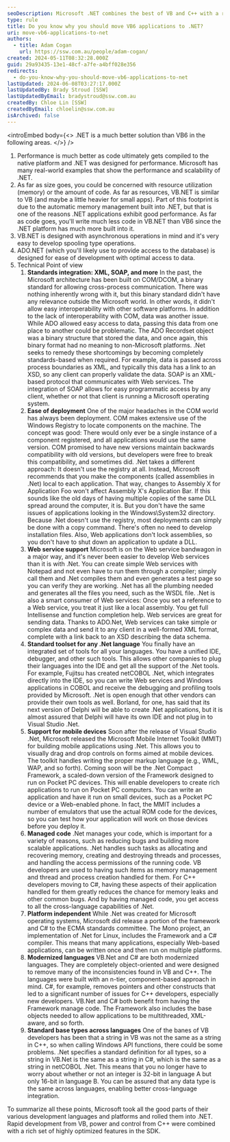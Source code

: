 ```yaml
---
seoDescription: Microsoft .NET combines the best of VB and C++ with a rich set of optimized features, enabling rapid development and powerful applications.
type: rule
title: Do you know why you should move VB6 applications to .NET?
uri: move-vb6-applications-to-net
authors:
  - title: Adam Cogan
    url: https://ssw.com.au/people/adam-cogan/
created: 2024-05-11T08:32:28.000Z
guid: 29a93435-13e1-48cf-a7fe-a4bff028e356
redirects:
  - do-you-know-why-you-should-move-vb6-applications-to-net
lastUpdated: 2024-06-08T03:27:17.000Z
lastUpdatedBy: Brady Stroud [SSW]
lastUpdatedByEmail: bradystroud@ssw.com.au
createdBy: Chloe Lin [SSW]
createdByEmail: chloelin@ssw.com.au
isArchived: false
---
```


<introEmbed
  body={<>
.NET is a much better solution than VB6 in the following areas.
  </>}
/>
1. Performance is much better as code ultimately gets compiled to the native platform and .NET was designed for performance. Microsoft has many real-world examples that show the performance and scalability of .NET.
2. As far as size goes, you could be concerned with resource utilization (memory) or the amount of code. As far as resources, VB.NET is similar to VB (and maybe a little heavier for small apps). Part of this footprint is due to the automatic memory management built into .NET, but that is one of the reasons .NET applications exhibit good performance. As far as code goes, you'll write much less code in VB.NET than VB6 since the .NET platform has much more built into it.
3. VB.NET is designed with asynchronous operations in mind and it's very easy to develop spooling type operations.
4. ADO.NET (which you'll likely use to provide access to the database) is designed for ease of development with optimal access to data.
5. Technical Point of view
   1. **Standards integration: XML, SOAP, and more** In the past, the Microsoft architecture has been built on COM/DCOM, a binary standard for allowing cross-process communication. There was nothing inherently wrong with it, but this binary standard didn't have any relevance outside the Microsoft world. In other words, it didn't allow easy interoperability with other software platforms. In addition to the lack of interoperability with COM, data was another issue. While ADO allowed easy access to data, passing this data from one place to another could be problematic. The ADO Recordset object was a binary structure that stored the data, and once again, this binary format had no meaning to non-Microsoft platforms. .Net seeks to remedy these shortcomings by becoming completely standards-based when required. For example, data is passed across process boundaries as XML, and typically this data has a link to an XSD, so any client can properly validate the data. SOAP is an XML-based protocol that communicates with Web services. The integration of SOAP allows for easy programmatic access by any client, whether or not that client is running a Microsoft operating system.
   2. **Ease of deployment** One of the major headaches in the COM world has always been deployment. COM makes extensive use of the Windows Registry to locate components on the machine. The concept was good: There would only ever be a single instance of a component registered, and all applications would use the same version. COM promised to have new versions maintain backwards compatibility with old versions, but developers were free to break this compatibility, and sometimes did. .Net takes a different approach: It doesn't use the registry at all. Instead, Microsoft recommends that you make the components (called assemblies in .Net) local to each application. That way, changes to Assembly X for Application Foo won't affect Assembly X's Application Bar. If this sounds like the old days of having multiple copies of the same DLL spread around the computer, it is. But you don't have the same issues of applications looking in the Windows\System32 directory. Because .Net doesn't use the registry, most deployments can simply be done with a copy command. There's often no need to develop installation files. Also, Web applications don't lock assemblies, so you don't have to shut down an application to update a DLL.
   3. **Web service support** Microsoft is on the Web service bandwagon in a major way, and it's never been easier to develop Web services than it is with .Net. You can create simple Web services with Notepad and not even have to run them through a compiler; simply call them and .Net compiles them and even generates a test page so you can verify they are working. .Net has all the plumbing needed and generates all the files you need, such as the WSDL file. .Net is also a smart consumer of Web services: Once you set a reference to a Web service, you treat it just like a local assembly. You get full Intellisense and function completion help. Web services are great for sending data. Thanks to ADO.Net, Web services can take simple or complex data and send it to any client in a well-formed XML format, complete with a link back to an XSD describing the data schema.
   4. **Standard toolset for any .Net language** You finally have an integrated set of tools for all your languages. You have a unified IDE, debugger, and other such tools. This allows other companies to plug their languages into the IDE and get all the support of the .Net tools. For example, Fujitsu has created netCOBOL .Net, which integrates directly into the IDE, so you can write Web services and Windows applications in COBOL and receive the debugging and profiling tools provided by Microsoft. .Net is open enough that other vendors can provide their own tools as well. Borland, for one, has said that its next version of Delphi will be able to create .Net applications, but it is almost assured that Delphi will have its own IDE and not plug in to Visual Studio .Net.
   5. **Support for mobile devices** Soon after the release of Visual Studio .Net, Microsoft released the Microsoft Mobile Internet Toolkit (MMIT) for building mobile applications using .Net. This allows you to visually drag and drop controls on forms aimed at mobile devices. The toolkit handles writing the proper markup language (e.g., WML, WAP, and so forth). Coming soon will be the .Net Compact Framework, a scaled-down version of the Framework designed to run on Pocket PC devices. This will enable developers to create rich applications to run on Pocket PC computers. You can write an application and have it run on small devices, such as a Pocket PC device or a Web-enabled phone. In fact, the MMIT includes a number of emulators that use the actual ROM code for the devices, so you can test how your application will work on those devices before you deploy it.
   6. **Managed code** .Net manages your code, which is important for a variety of reasons, such as reducing bugs and building more scalable applications. .Net handles such tasks as allocating and recovering memory, creating and destroying threads and processes, and handling the access permissions of the running code. VB developers are used to having such items as memory management and thread and process creation handled for them. For C++ developers moving to C#, having these aspects of their application handled for them greatly reduces the chance for memory leaks and other common bugs. And by having managed code, you get access to all the cross-language capabilities of .Net.
   7. **Platform independent** While .Net was created for Microsoft operating systems, Microsoft did release a portion of the framework and C# to the ECMA standards committee. The Mono project, an implementation of .Net for Linux, includes the Framework and a C# compiler. This means that many applications, especially Web-based applications, can be written once and then run on multiple platforms.
   8. **Modernized languages** VB.Net and C# are both modernized languages. They are completely object-oriented and were designed to remove many of the inconsistencies found in VB and C++. The languages were built with an n-tier, component-based approach in mind. C#, for example, removes pointers and other constructs that led to a significant number of issues for C++ developers, especially new developers. VB.Net and C# both benefit from having the Framework manage code. The Framework also includes the base objects needed to allow applications to be multithreaded, XML-aware, and so forth.
   9. **Standard base types across languages** One of the banes of VB developers has been that a string in VB was not the same as a string in C++, so when calling Windows API functions, there could be some problems. .Net specifies a standard definition for all types, so a string in VB.Net is the same as a string in C#, which is the same as a string in netCOBOL .Net. This means that you no longer have to worry about whether or not an integer is 32-bit in language A but only 16-bit in language B. You can be assured that any data type is the same across languages, enabling better cross-language integration.

To summarize all these points, Microsoft took all the good parts of their various development languages and platforms and rolled them into .NET. Rapid development from VB, power and control from C++ were combined with a rich set of highly optimized features in the SDK.
